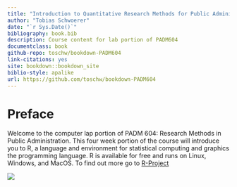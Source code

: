 ```yaml
--- 
title: "Introduction to Quantitative Research Methods for Public Administrators"
author: "Tobias Schwoerer"
date: "`r Sys.Date()`"
bibliography: book.bib
description: Course content for lab portion of PADM604
documentclass: book
github-repo: toschw/bookdown-PADM604
link-citations: yes
site: bookdown::bookdown_site
biblio-style: apalike
url: https://github.com/toschw/bookdown-PADM604
---
```


# Preface {-}

Welcome to the computer lap portion of PADM 604: Research Methods in Public Administration. This four week portion of the course will introduce you to R, a language and environment for statistical computing and graphics the programming language. R is available for free and runs on Linux, Windows, and MacOS. To find out more go to [R-Project](https://www.r-project.org/about.html)

![](images/research_comic.jpg)
